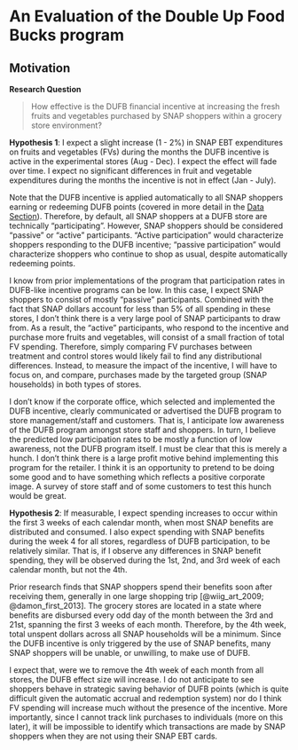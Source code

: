 # An Evaluation of the Double Up Food Bucks program {#chapter-1}

## Motivation {-}

**Research Question**

> How effective is the DUFB financial incentive at increasing the fresh fruits and vegetables purchased by SNAP shoppers within a grocery store environment?

**Hypothesis 1**: I expect a slight increase (1 - 2%) in SNAP EBT expenditures on fruits and vegetables (FVs) during the months the DUFB incentive is active in the experimental stores (Aug - Dec). I expect the effect will fade over time. I expect no significant differences in fruit and vegetable expenditures during the months the incentive is not in effect (Jan - July).

Note that the DUFB incentive is applied automatically to all SNAP shoppers earning or redeeming DUFB points (covered in more detail in the [Data Section](#data-1)). Therefore, by default, all SNAP shoppers at a DUFB store are technically "participating". However, SNAP shoppers should be considered "passive" or "active" participants. "Active participation" would characterize shoppers responding to the DUFB incentive; "passive participation" would characterize shoppers who continue to shop as usual, despite automatically redeeming points.

I know from prior implementations of the program that participation rates in DUFB-like incentive programs can be low. In this case, I expect SNAP shoppers to consist of mostly "passive" participants. Combined with the fact that SNAP dollars account for less than 5% of all spending in these stores, I don't think there is a very large pool of SNAP participants to draw from. As a result, the "active" participants, who respond to the incentive and purchase more fruits and vegetables, will consist of a small fraction of total FV spending. Therefore, simply comparing FV purchases between treatment and control stores would likely fail to find any distributional differences. Instead, to measure the impact of the incentive, I will have to focus on, and compare, purchases made by the targeted group (SNAP households) in both types of stores. 


I don't know if the corporate office, which selected and implemented the DUFB incentive, clearly communicated or advertised the DUFB program to store management/staff and customers. That is, I anticipate low awareness of the DUFB program amongst store staff and shoppers. In turn, I believe the predicted low participation rates to be mostly a function of low awareness, not the DUFB program itself. I must be clear that this is merely a hunch. I don't think there is a large profit motive behind implementing this program for the retailer. I think it is an opportunity to pretend to be doing some good and to have something which reflects a positive corporate image. A survey of store staff and of some customers to test this hunch would be great.


**Hypothesis 2**: If measurable, I expect spending increases to occur within the first 3 weeks of each calendar month, when most SNAP benefits are distributed and consumed. I also expect spending with SNAP benefits during the week 4 for all stores, regardless of DUFB participation, to be relatively similar. That is, if I observe any differences in SNAP benefit spending, they will be observed during the 1st, 2nd, and 3rd week of each calendar month, but not the 4th.


Prior research finds that SNAP shoppers spend their benefits soon after receiving them, generally in one large shopping trip [@wiig_art_2009; @damon_first_2013]. The grocery stores are located in a state where benefits are disbursed every odd day of the month between the 3rd and 21st, spanning the first 3 weeks of each month. Therefore, by the 4th week, total unspent dollars across all SNAP households will be a minimum. Since the DUFB incentive is only triggered by the use of SNAP benefits, many SNAP shoppers will be unable, or unwilling, to make use of DUFB.

I expect that, were we to remove the 4th week of each month from all stores, the DUFB effect size will increase. I do not anticipate to see shoppers behave in strategic saving behavior of DUFB points (which is quite difficult given the automatic accrual and redemption system) nor do I think FV spending will increase much without the presence of the incentive. More importantly, since I cannot track link purchases to individuals (more on this later), it will be impossible to identify which transactions are made by SNAP shoppers when they are not using their SNAP EBT cards.

